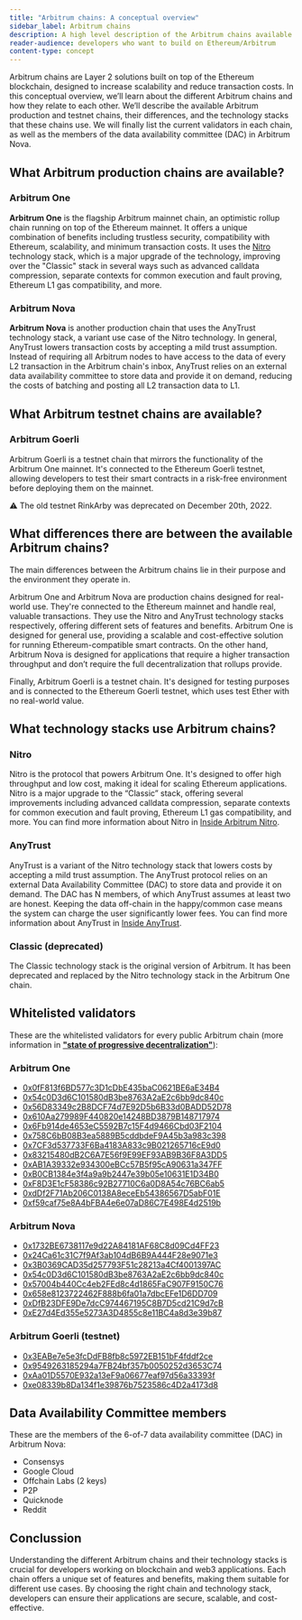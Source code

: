```yaml
---
title: "Arbitrum chains: A conceptual overview"
sidebar_label: Arbitrum chains
description: A high level description of the Arbitrum chains available
reader-audience: developers who want to build on Ethereum/Arbitrum
content-type: concept
---
```


Arbitrum chains are Layer 2 solutions built on top of the Ethereum blockchain, designed to increase scalability and reduce transaction costs. In this conceptual overview, we’ll learn about the different Arbitrum chains and how they relate to each other. We’ll describe the available Arbitrum production and testnet chains, their differences, and the technology stacks that these chains use. We will finally list the current validators in each chain, as well as the members of the data availability committee (DAC) in Arbitrum Nova.

## What Arbitrum production chains are available?

### Arbitrum One

**Arbitrum One** is the flagship Arbitrum mainnet chain, an optimistic rollup chain running on top of the Ethereum mainnet. It offers a unique combination of benefits including trustless security, compatibility with Ethereum, scalability, and minimum transaction costs. It uses the [Nitro](/inside-arbitrum-nitro/inside-arbitrum-nitro.mdx) technology stack, which is a major upgrade of the technology, improving over the "Classic" stack in several ways such as advanced calldata compression, separate contexts for common execution and fault proving, Ethereum L1 gas compatibility, and more.

### Arbitrum Nova

**Arbitrum Nova** is another production chain that uses the AnyTrust technology stack, a variant use case of the Nitro technology. In general, AnyTrust lowers transaction costs by accepting a mild trust assumption. Instead of requiring all Arbitrum nodes to have access to the data of every L2 transaction in the Arbitrum chain's inbox, AnyTrust relies on an external data availability committee to store data and provide it on demand, reducing the costs of batching and posting all L2 transaction data to L1.

## What Arbitrum testnet chains are available?

### Arbitrum Goerli

Arbitrum Goerli is a testnet chain that mirrors the functionality of the Arbitrum One mainnet. It's connected to the Ethereum Goerli testnet, allowing developers to test their smart contracts in a risk-free environment before deploying them on the mainnet.

⚠️ The old testnet RinkArby was deprecated on December 20th, 2022.

## What differences there are between the available Arbitrum chains?

The main differences between the Arbitrum chains lie in their purpose and the environment they operate in.

Arbitrum One and Arbitrum Nova are production chains designed for real-world use. They're connected to the Ethereum mainnet and handle real, valuable transactions. They use the Nitro and AnyTrust technology stacks respectively, offering different sets of features and benefits. Arbitrum One is designed for general use, providing a scalable and cost-effective solution for running Ethereum-compatible smart contracts. On the other hand, Arbitrum Nova is designed for applications that require a higher transaction throughput and don’t require the full decentralization that rollups provide.

Finally, Arbitrum Goerli is a testnet chain. It's designed for testing purposes and is connected to the Ethereum Goerli testnet, which uses test Ether with no real-world value.

## What technology stacks use Arbitrum chains?

### Nitro

Nitro is the protocol that powers Arbitrum One. It's designed to offer high throughput and low cost, making it ideal for scaling Ethereum applications. Nitro is a major upgrade to the “Classic” stack, offering several improvements  including advanced calldata compression, separate contexts for common execution and fault proving, Ethereum L1 gas compatibility, and more. You can find more information about Nitro in [Inside Arbitrum Nitro](/inside-arbitrum-nitro/inside-arbitrum-nitro.mdx).

### AnyTrust

AnyTrust is a variant of the Nitro technology stack that lowers costs by accepting a mild trust assumption. The AnyTrust protocol relies on an external Data Availability Committee (DAC) to store data and provide it on demand. The DAC has N members, of which AnyTrust assumes at least two are honest. Keeping the data off-chain in the happy/common case means the system can charge the user significantly lower fees. You can find more information about AnyTrust in [Inside AnyTrust](/inside-anytrust.mdx).

### Classic (deprecated)

The Classic technology stack is the original version of Arbitrum. It has been deprecated and replaced by the Nitro technology stack in the Arbitrum One chain.

## Whitelisted validators

These are the whitelisted validators for every public Arbitrum chain (more information in **["state of progressive decentralization"](https://docs.arbitrum.foundation/state-of-progressive-decentralization)**):

### Arbitrum One

- [0x0fF813f6BD577c3D1cDbE435baC0621BE6aE34B4](https://etherscan.io/address/0x0fF813f6BD577c3D1cDbE435baC0621BE6aE34B4)
- [0x54c0D3d6C101580dB3be8763A2aE2c6bb9dc840c](https://etherscan.io/address/0x54c0D3d6C101580dB3be8763A2aE2c6bb9dc840c)
- [0x56D83349c2B8DCF74d7E92D5b6B33d0BADD52D78](https://etherscan.io/address/0x56D83349c2B8DCF74d7E92D5b6B33d0BADD52D78)
- [0x610Aa279989F440820e14248BD3879B148717974](https://etherscan.io/address/0x610Aa279989F440820e14248BD3879B148717974)
- [0x6Fb914de4653eC5592B7c15F4d9466Cbd03F2104](https://etherscan.io/address/0x6Fb914de4653eC5592B7c15F4d9466Cbd03F2104)
- [0x758C6bB08B3ea5889B5cddbdeF9A45b3a983c398](https://etherscan.io/address/0x758C6bB08B3ea5889B5cddbdeF9A45b3a983c398)
- [0x7CF3d537733F6Ba4183A833c9B021265716cE9d0](https://etherscan.io/address/0x7CF3d537733F6Ba4183A833c9B021265716cE9d0)
- [0x83215480dB2C6A7E56f9E99EF93AB9B36F8A3DD5](https://etherscan.io/address/0x83215480dB2C6A7E56f9E99EF93AB9B36F8A3DD5)
- [0xAB1A39332e934300eBCc57B5f95cA90631a347FF](https://etherscan.io/address/0xAB1A39332e934300eBCc57B5f95cA90631a347FF)
- [0xB0CB1384e3f4a9a9b2447e39b05e10631E1D34B0](https://etherscan.io/address/0xB0CB1384e3f4a9a9b2447e39b05e10631E1D34B0)
- [0xF8D3E1cF58386c92B27710C6a0D8A54c76BC6ab5](https://etherscan.io/address/0xF8D3E1cF58386c92B27710C6a0D8A54c76BC6ab5)
- [0xdDf2F71Ab206C0138A8eceEb54386567D5abF01E](https://etherscan.io/address/0xdDf2F71Ab206C0138A8eceEb54386567D5abF01E)
- [0xf59caf75e8A4bFBA4e6e07aD86C7E498E4d2519b](https://etherscan.io/address/0xf59caf75e8A4bFBA4e6e07aD86C7E498E4d2519b)

### Arbitrum Nova

- [0x1732BE6738117e9d22A84181AF68C8d09Cd4FF23](https://etherscan.io/address/0x1732BE6738117e9d22A84181AF68C8d09Cd4FF23)
- [0x24Ca61c31C7f9Af3ab104dB6B9A444F28e9071e3](https://etherscan.io/address/0x24Ca61c31C7f9Af3ab104dB6B9A444F28e9071e3)
- [0x3B0369CAD35d257793F51c28213a4Cf4001397AC](https://etherscan.io/address/0x3B0369CAD35d257793F51c28213a4Cf4001397AC)
- [0x54c0D3d6C101580dB3be8763A2aE2c6bb9dc840c](https://etherscan.io/address/0x54c0D3d6C101580dB3be8763A2aE2c6bb9dc840c)
- [0x57004b440Cc4eb2FEd8c4d1865FaC907F9150C76](https://etherscan.io/address/0x57004b440Cc4eb2FEd8c4d1865FaC907F9150C76)
- [0x658e8123722462F888b6fa01a7dbcEFe1D6DD709](https://etherscan.io/address/0x658e8123722462F888b6fa01a7dbcEFe1D6DD709)
- [0xDfB23DFE9De7dcC974467195C8B7D5cd21C9d7cB](https://etherscan.io/address/0xDfB23DFE9De7dcC974467195C8B7D5cd21C9d7cB)
- [0xE27d4Ed355e5273A3D4855c8e11BC4a8d3e39b87](https://etherscan.io/address/0xE27d4Ed355e5273A3D4855c8e11BC4a8d3e39b87)

### Arbitrum Goerli (testnet)

- [0x3EABe7e5e3fcDdFB8fb8c5972EB151bF4fddf2ce](https://goerli.etherscan.io/address/0x3EABe7e5e3fcDdFB8fb8c5972EB151bF4fddf2ce)
- [0x9549263185294a7FB24bf357b0050252d3653C74](https://goerli.etherscan.io/address/0x9549263185294a7FB24bf357b0050252d3653C74)
- [0xAa01D5570E932a13eF9a06677eaf97d56a33393f](https://goerli.etherscan.io/address/0xAa01D5570E932a13eF9a06677eaf97d56a33393f)
- [0xe08339b8Da134f1e39876b7523586c4D2a4173d8](https://goerli.etherscan.io/address/0xe08339b8Da134f1e39876b7523586c4D2a4173d8)

## Data Availability Committee members

These are the members of the 6-of-7 data availability committee (DAC) in Arbitrum Nova:

- Consensys
- Google Cloud
- Offchain Labs (2 keys)
- P2P
- Quicknode
- Reddit

## Conclussion

Understanding the different Arbitrum chains and their technology stacks is crucial for developers working on blockchain and web3 applications. Each chain offers a unique set of features and benefits, making them suitable for different use cases. By choosing the right chain and technology stack, developers can ensure their applications are secure, scalable, and cost-effective.